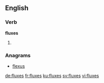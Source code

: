 ==English==

===Verb===
'''fluxes'''

# {{en-third-person singular of|flux}}

===Anagrams===
* [[flexus#English|flexus]]

[[de:fluxes]]
[[fr:fluxes]]
[[ku:fluxes]]
[[sv:fluxes]]
[[vi:fluxes]]